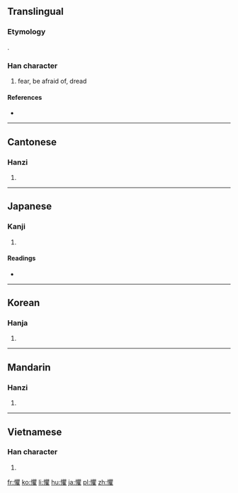 {{also|惧}}
==Translingual==
===Etymology===
{{Han compound|心|alt1=忄|瞿}}.

===Han character===
{{Han char|rn=61|rad=心|as=18|sn=21|four=9601<sub>4</sub>|canj=心月山土 (PBUG)}}

# fear, be afraid of, dread

====References====
* {{Han ref|kx=0408.430|dkj=11488|dj=0750.180|hdz=42371.070|uh=61FC|ud=25084|bh=C4DF|bd=50399}}

----

==Cantonese==

===Hanzi===
{{yue-hanzi|jyut=|y=geui6|sim=惧}}

# {{defn|lang=yue|sort=心18}}

----

==Japanese==

===Kanji===
{{ja-kanji|grade=|rs=心18}}

# {{defn|lang=ja|sort=心18}}

====Readings====
* {{ja-readings|on=[[く]] (ku), [[ぐ]] (gu)|kun=[[おそれる]] (osoreru)}}

----

==Korean==

===Hanja===
{{ko-hanja|hangeul=구|eumhun=|rv=gu|mr=ku|y=kwu}}

# {{defn|lang=ko|sort=心18}}

----

==Mandarin==

===Hanzi===
{{cmn-hanzi|sim=惧|pin=[[jù]] ([[ju4]])|wg=chü<sup>4</sup>}}

# {{defn|lang=cmn|sort=心18}}

----

==Vietnamese==

===Han character===
{{vi-hantu|[[cụ]]|rs=心18}}

# {{defn|lang=vi|sort=心18}}

[[fr:懼]]
[[ko:懼]]
[[li:懼]]
[[hu:懼]]
[[ja:懼]]
[[pl:懼]]
[[zh:懼]]